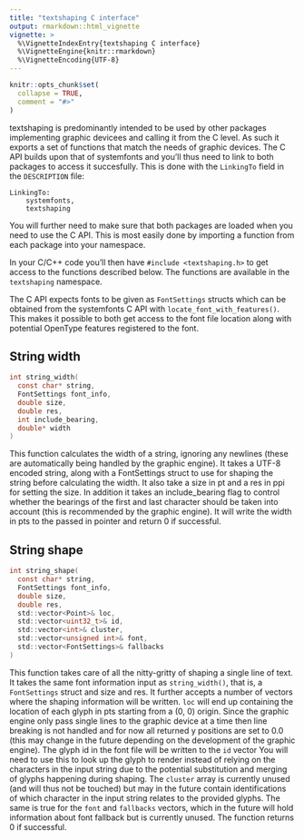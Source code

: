 ```yaml
---
title: "textshaping C interface"
output: rmarkdown::html_vignette
vignette: >
  %\VignetteIndexEntry{textshaping C interface}
  %\VignetteEngine{knitr::rmarkdown}
  %\VignetteEncoding{UTF-8}
---
```


```r
knitr::opts_chunk$set(
  collapse = TRUE,
  comment = "#>"
)
```

textshaping is predominantly intended to be used by other packages implementing
graphic devicees and calling it from the C level. As such it exports a set of
functions that match the needs of graphic devices. The C API builds upon that of
systemfonts and you'll thus need to link to both packages to access it 
succesfully. This is done with the `LinkingTo` field in the `DESCRIPTION` file:

```
LinkingTo: 
    systemfonts,
    textshaping
```

You will further need to make sure that both packages are loaded when you need 
to use the C API. This is most easily done by importing a function from each 
package into your namespace.

In your C/C++ code you'll then have `#include <textshaping.h>` to get access to
the functions described below. The functions are available in the `textshaping`
namespace.

The C API expects fonts to be given as `FontSettings` structs which can be 
obtained from the systemfonts C API with `locate_font_with_features()`. This 
makes it possible to both get access to the font file location along with 
potential OpenType features registered to the font.

## String width
```C
int string_width(
  const char* string, 
  FontSettings font_info, 
  double size, 
  double res, 
  int include_bearing, 
  double* width
)
```

This function calculates the width of a string, ignoring any newlines (these are
automatically being handled by the graphic engine). It takes a UTF-8 encoded 
string, along with a FontSettings struct to use for shaping the string before
calculating the width. It also take a size in pt and a res in ppi for setting 
the size. In addition it takes an include_bearing flag to control whether the 
bearings of the first and last character should be taken into account (this is 
recommended by the graphic engine). It will write the width in pts to the passed 
in pointer and return 0 if successful.

## String shape
```C
int string_shape(
  const char* string, 
  FontSettings font_info,
  double size, 
  double res, 
  std::vector<Point>& loc,
  std::vector<uint32_t>& id, 
  std::vector<int>& cluster,
  std::vector<unsigned int>& font, 
  std::vector<FontSettings>& fallbacks
)
```

This function takes care of all the nitty-gritty of shaping a single line of 
text. It takes the same font information input as `string_width()`, that is,
a `FontSettings` struct and size and res. It further accepts a number of vectors 
where the shaping information will be written. `loc` will end up
containing the location of each glyph in pts starting from a (0, 0) origin. 
Since the graphic engine only pass single lines to the graphic device at a time 
then line breaking is not handled and for now all returned y positions are set 
to 0.0 (this may change in the future depending on the development of the 
graphic engine). The glyph id in the font file will be written to the `id` 
vector You will need to use this to look up the glyph to render instead of 
relying on the characters in the input string due to the potential substitution 
and merging of glyphs happening during shaping. The `cluster` array is currently 
unused (and will thus not be touched) but may in the future contain 
identifications of which character in the input string relates to the provided 
glyphs. The same is true for the `font` and `fallbacks` vectors, which in the
future will hold information about font fallback but is currently unused. The 
function returns 0 if successful.
